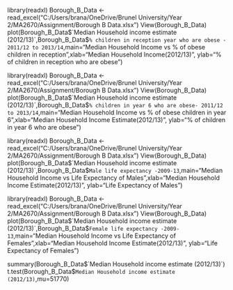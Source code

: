 library(readxl)
Borough_B_Data <- read_excel("C:/Users/brana/OneDrive/Brunel University/Year 2/MA2670/Assignment/Borough B Data.xlsx")
View(Borough_B_Data)
plot(Borough_B_Data$`Median Household income estimate (2012/13)`,Borough_B_Data$`% children in reception year who are obese - 2011/12 to 2013/14`,main="Median Household Income vs % of obese children in reception",xlab="Median Household Income(2012/13)", ylab="% of children in reception who are obese")

library(readxl)
Borough_B_Data <- read_excel("C:/Users/brana/OneDrive/Brunel University/Year 2/MA2670/Assignment/Borough B Data.xlsx")
View(Borough_B_Data)
plot(Borough_B_Data$`Median Household income estimate (2012/13)`,Borough_B_Data$`% children in year 6 who are obese- 2011/12 to 2013/14`,main="Median Household Income vs % of obese children in year 6",xlab="Median Household Income Estimate(2012/13)", ylab="% of children in year 6 who are obese")

library(readxl)
Borough_B_Data <- read_excel("C:/Users/brana/OneDrive/Brunel University/Year 2/MA2670/Assignment/Borough B Data.xlsx")
View(Borough_B_Data)
plot(Borough_B_Data$`Median Household income estimate (2012/13)`,Borough_B_Data$`Male life expectancy -2009-13`,main="Median Household Income vs Life Expectancy of Males",xlab="Median Household Income Estimate(2012/13)", ylab="Life Expectancy of Males")

library(readxl)
Borough_B_Data <- read_excel("C:/Users/brana/OneDrive/Brunel University/Year 2/MA2670/Assignment/Borough B Data.xlsx")
View(Borough_B_Data)
plot(Borough_B_Data$`Median Household income estimate (2012/13)`,Borough_B_Data$`Female life expectancy -2009-13`,main="Median Household Income vs Life Expectancy of Females",xlab="Median Household Income Estimate(2012/13)", ylab="Life Expectancy of Females")

summary(Borough_B_Data$`Median Household income estimate (2012/13)`)
t.test(Borough_B_Data$`Median Household income estimate (2012/13)`,mu=51770)